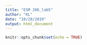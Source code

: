 ```yaml
---
title: "ESM 206_lab5"
author: "KL"
date: "10/28/2019"
output: html_document
---
```


```r
knitr::opts_chunk$set(echo = TRUE)
```
